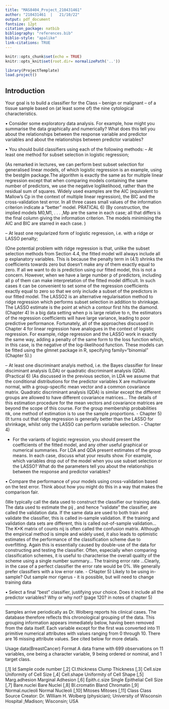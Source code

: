```yaml
---
title: "MAS8404_Project_210431461"
author: "210431461  |   21/10/22"
output: pdf_document
fontsize: 12pt
citation_package: natbib
bibliography: "references.bib"
biblio-style: "apalike"
link-citations: TRUE
---
```


\vspace{-0.7cm}

```r
knitr::opts_chunk$set(echo = TRUE)
knitr::opts_knit$set(root.dir= normalizePath('..'))
```

```r
library(ProjectTemplate)
load.project()
```

## Introduction 

Your goal is to build a classifier for the Class – benign or malignant – of a tissue sample based on (at least some of) the nine cytological characteristics.

• Consider some exploratory data analysis. For example, how might you summarise the data
graphically and numerically? What does this tell you about the relationships between the
response variable and predictor variables and about the relationships between predictor variables?

• You should build classifiers using each of the following methods:
– At least one method for subset selection in logistic regression;

(As remarked in lectures, we can perform best subset selection for generalised linear models, of which logistic regression is an example, using the bestglm package.The
algorithm is exactly the same as for multiple linear regression except that when comparing models containing the same number of predictors, we use the negative loglikelihood, rather than the residual sum of squares. Widely used examples are the AIC (equivalent to Mallow’s Cp in the context of multiple linear regression), the BIC and the cross-validation test error. In all three cases small values of the information criterion indicate a “better” model. PRATICAL 6)
(By construction, the implied models M0,M1, . . . ,Mp are the same in each case; all that differs
is the final column giving the information criterion. The models minimising the AIC and BIC are
starred in each case. )


– At least one regularized form of logistic regression, i.e. with a ridge or LASSO penalty;

(One potential problem with ridge regression is that, unlike the subset selection methods from
Section 4.4, the fitted model will always include all p explanatory variables. This is because
the penalty term in (4.1) shrinks the coefficients towards zero but doesn’t make any of them
exactly equal to zero. If all we want to do is prediction using our fitted model, this is not a
concern. However, when we have a large number p of predictors, including all p of them can
make interpretation of the fitted model difficult. In such cases it can be convenient to set
some of the regression coefficients exactly equal to zero so that we only include a subset of
the predictors in our fitted model. The LASSO2 is an alternative regularisation method to
ridge regression which performs subset selection in addition to shrinkage. The LASSO estimate is the point at which a contour first hits the diamond. (Chapter 4)
In a big data setting when p is large relative to n, the estimators of the regression coefficients
will have large variance, leading to poor predictive performance. Fortunately, all of the approaches discussed in Chapter 4 for linear regression have analogues in the context of
logistic regression. For example, ridge regression and the LASSO work in exactly the same
way, adding a penalty of the same form to the loss function which, in this case, is the negative
of the log-likelihood function. These models can be fitted using the glmnet package in R,
specifying family="binomial" (Chapter 5).)

– At least one discriminant analyis method, i.e. the Bayes classifier for linear disciminant
analysis (LDA) or quadratic discriminant analysis (QDA). (Practical 6)
(As discussed in the previous section, in LDA we assume that the conditional distributions
for the predictor variables X are multivariate normal, with a group-specific mean vector and
a common covariance matrix. Quadratic discriminant analysis (QDA) is similar except the
different groups are allowed to have different covariance matrices... The details of this estimation procedure for the mean vectors and covariance matrices are
beyond the scope of this course. For the group membership probabilities πk, one method of
estimation is to use the sample proportions. - Chapter 5) (It turns out that ridge regression is generally better than the LASSO for shrinkage, whilst only
the LASSO can perform variable selection. - Chapter 4)


- For the variants of logistic regression, you should present the coefficients of the fitted model,
and any other useful graphical or numerical summaries. For LDA and QDA present estimates
of the group means. In each case, discuss what your results show. For example, which variables
drop out of the model when you use subset selection or the LASSO? What do the parameters
tell you about the relationships between the response and predictor variables?

• Compare the performance of your models using cross-validation based on the test error. Think
about how you might do this in a way that makes the comparison fair.

(We typically call the data used to construct the classifier
our training data. The data used to estimate the pij , and hence “validate” the classifier,
are called the validation data. If the same data are used to both train and validate the
classifier, this is called in-sample validation. If the training and validation data sets are
different, this is called out-of-sample validation... The K×K matrix of counts nij is often called the confusion matrix.
Although the empirical method is simple and widely used, it also leads to optimistic estimates
of the performance of the classification scheme due to overfitting. Again this is essentially
caused by double-use of the data for constructing and testing the classifier.
Often, especially when comparing classification schemes, it is useful to characterise the overall
quality of the scheme using a single number summary... The training error rate
...Clearly,
in the case of a perfect classifier the error rate would be 0%. We generally prefer classifiers
with a low error rate. - CHapter 5) Likely to be using in-sample? Out sample mor rigerus - it is possible, but will need to change training data

• Select a final “best” classifier, justifying your choice. Does it include all the predictor variables?
Why or why not? (page 120? in notes of chapter 5)

--- 

Samples arrive periodically as Dr. Wolberg reports his clinical cases. The database therefore reflects this chronological grouping of the data. This grouping information appears immediately below, having been removed from the data itself. Each variable except for the first was converted into 11 primitive numerical attributes with values ranging from 0 through 10. There are 16 missing attribute values. See cited below for more details.

Usage
data(BreastCancer)
Format
A data frame with 699 observations on 11 variables, one being a character variable, 9 being ordered or nominal, and 1 target class.

[,1]	Id	Sample code number
[,2]	Cl.thickness	Clump Thickness
[,3]	Cell.size	Uniformity of Cell Size
[,4]	Cell.shape	Uniformity of Cell Shape
[,5]	Marg.adhesion	Marginal Adhesion
[,6]	Epith.c.size	Single Epithelial Cell Size
[,7]	Bare.nuclei	Bare Nuclei
[,8]	Bl.cromatin	Bland Chromatin
[,9]	Normal.nucleoli	Normal Nucleoli
[,10]	Mitoses	Mitoses
[,11]	Class	Class
Source
Creator: Dr. WIlliam H. Wolberg (physician); University of Wisconsin Hospital ;Madison; Wisconsin; USA